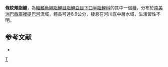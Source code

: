 {{Speciesbox 
| color = pink
| taxon = Apareiodon vittatus
| status = NE
| status_system = IUCN3.1
| authority =  [[Garavello|Garavello]], 1977
| synonyms = 
}}
'''條紋頰脂鯉'''，為[[輻鰭魚綱|輻鰭魚綱]][[脂鯉目|脂鯉目]][[脂鯉亞目|脂鯉亞目]][[下口半脂鯉科|下口半脂鯉科]]的其中一個[[種|種]]，分布於[[南美洲|南美洲]][[巴西|巴西]][[庫裡提巴河|庫裡提巴河]]流域，體長可達8.9公分，棲息在河川底中層水域，生活習性不明。

==参考文献==
{{refbegin}}
*{{FishBase_species|genus=Apareiodon|species=vittatus|year=2013|month=8}}
{{refend}}
{{Taxonbar|from=Q6422180}}

[[Category:頰脂鯉屬|T]]


{{魚類小作品}}